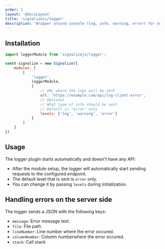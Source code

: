 ```yaml
---
order: 2
layout: '@docsLayout'
title: 'signalizejs/logger'
description: 'Wrapper around console (log, info, warning, error) for sending JS log info to the server.'
---
```


## Installation
<ImportMapDependencies module="logger" />

```js
import loggerModule from 'signalizejs/logger';

const signalize = new Signalize({
	modules: [
		[
			'logger',
			loggerModule,
			{
				// URL where the logs will be sent
				url: 'https://example.com/api/log-client-error',
				// Optional
				// What type of info should be sent
				// Default is "error" only
				levels: ['log', 'warning', 'error']
			}
		]
	]
})
```

## Usage
The logger plugin starts automatically and doesn't have any API:
- After the module setup, the logger will automatically start sending requests to the configured endpoint.
- The default level that is sent is `error` only.
- You can change it by passing `levels` during initialization.

## Handling errors on the server side
The logger sends a JSON with the following keys:
- `message`: Error message text.
- `file`: File path.
- `lineNumber`: Line number where the error occured.
- `columnNumber`: Column numberwhere the error occured.
- `stack`: Call stack
